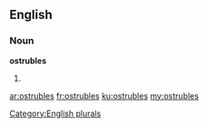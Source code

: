 ==English==

===Noun===
'''ostrubles'''

# {{plural of|[[ostruble]]}}

[[Category:English plurals]]

[[ar:ostrubles]]
[[fr:ostrubles]]
[[ku:ostrubles]]
[[my:ostrubles]]
